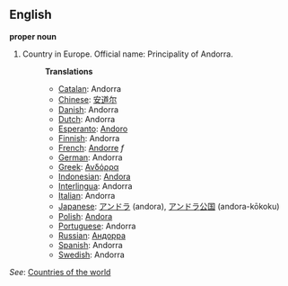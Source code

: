 ==English==

'''proper noun'''

# Country in Europe. Official name: Principality of Andorra.
#:'''Translations'''
#:*[[Catalan]]: Andorra
#:*[[Chinese]]: [[安道尔]]
#:*[[Danish]]: Andorra
#:*[[Dutch]]: Andorra
#:*[[Esperanto]]: [[Andoro]]
#:*[[Finnish]]: Andorra
#:*[[French]]: [[Andorre]] ''f''
#:*[[German]]: Andorra
#:*[[Greek]]: [[Ανδόρρα]]
#:*[[Indonesian]]: [[Andora]]
#:*[[Interlingua]]: Andorra
#:*[[Italian]]: Andorra
#:*[[Japanese]]: [[アンドラ]] (andora), [[アンドラ]][[公国]] (andora-kōkoku)
#:*[[Polish]]: [[Andora]]
#:*[[Portuguese]]: Andorra
#:*[[Russian]]: [[Андорра]]
#:*[[Spanish]]: Andorra
#:*[[Swedish]]: Andorra

''See'': [[Countries of the world]]